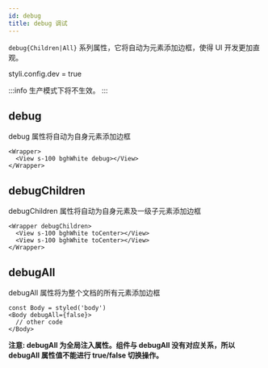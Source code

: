 ```yaml
---
id: debug
title: debug 调试
---
```


`debug{Children|All}` 系列属性，它将自动为元素添加边框，使得 UI 开发更加直观。

styli.config.dev = true

:::info
生产模式下将不生效。
:::

## debug

debug 属性将自动为自身元素添加边框

```tsx live
<Wrapper>
  <View s-100 bghWhite debug></View>
</Wrapper>
```

## debugChildren

debugChildren 属性将自动为自身元素及一级子元素添加边框

```tsx live
<Wrapper debugChildren>
  <View s-100 bghWhite toCenter></View>
  <View s-100 bghWhite toCenter></View>
</Wrapper>
```

## debugAll

debugAll 属性将为整个文档的所有元素添加边框

```tsx
const Body = styled('body')
<Body debugAll={false}>
  // other code
</Body>
```

**注意: debugAll 为全局注入属性。组件与 debugAll 没有对应关系，所以 debugAll 属性值不能进行 true/false 切换操作。**
